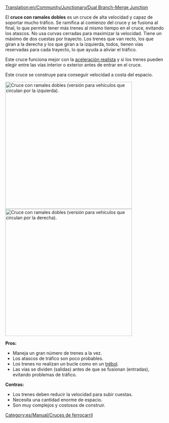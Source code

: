 [[Translation:en/Community/Junctionary/Dual Branch-Merge Junction]]

{{es/Community/Junctionary/Menú de Cruces}}
El '''cruce con ramales dobles''' es un cruce de alta velocidad y capaz de soportar mucho tráfico.
Se ramifica al comienzo del cruce y se fusiona al final, lo que permite tener más trenes al mismo tiempo en el cruce, evitando los atascos. 
No usa curvas cerradas para maximizar la velocidad.
Tiene un máximo de dos cuestas por trayecto. 
Los trenes que van recto, los que giran a la derecha y los que giran a la izquierda, todos, tienen vías reservadas para cada trayecto, lo que ayuda a aliviar el tráfico.

Este cruce funciona mejor con la [[es/Archive/Manual/Settings/Aceleración realista|aceleración realista]] y si los trenes pueden elegir entre las vías interior o exterior antes de entrar en el cruce.

Este cruce se construye para conseguir velocidad a costa del espacio.

[[File:en/Community/Junctionary/DuelBranchMerge.png|thumb|center|400px|Cruce con ramales dobles (versión para vehículos que circulan por la izquierda).]]
[[File:en/Community/Junctionary/DuelBranchMerge RightSide.png|thumb|center|400px|Cruce con ramales dobles (versión para vehículos que circulan por la derecha).]]

'''Pros:'''
*Maneja un gran número de trenes a la vez.
*Los atascos de tráfico son poco probables.
*Los trenes no realizan un bucle como en un [[es/Community/Junctionary/Cruce de trébol|trébol]].
*Las vías se dividen (salidas) antes de que se fusionan (entradas), evitando problemas de tráfico.

'''Contras:'''
*Los trenes deben reducir la velocidad para subir cuestas.
*Necesita una cantidad enorme de espacio.
*Son muy complejos y costosos de construir.

[[Category:es/Manual/Cruces de ferrocarril]]
